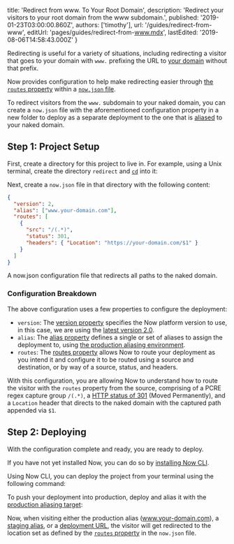 
  title: 'Redirect from www. To Your Root Domain',
  description:
    'Redirect your visitors to your root domain from the www subdomain.',
  published: '2019-01-23T03:00:00.860Z',
  authors: ['timothy'],
  url: '/guides/redirect-from-www',
  editUrl: 'pages/guides/redirect-from-www.mdx',
  lastEdited: '2019-08-06T14:58:43.000Z'
}

Redirecting is useful for a variety of situations, including redirecting a visitor that goes to your domain with `www.` prefixing the URL to [your domain](/docs/v2/custom-domains) without that prefix.

Now provides configuration to help make redirecting easier through [the `routes` property](/docs/v2/deployments/configuration#routes) within a [`now.json` file](/docs/v2/deployments/configuration).

To redirect visitors from the `www.` subdomain to your naked domain, you can create a `now.json` file with the aforementioned configuration property in a new folder to deploy as a separate deployment to the one that is [aliased](/docs/v2/custom-domains#deploying-with-your-domain) to your naked domain.

## Step 1: Project Setup

First, create a directory for this project to live in. For example, using a Unix terminal, create the directory `redirect` and [`cd`](<https://en.wikipedia.org/wiki/Cd_(command)>) into it:

<Snippet dark text="mkdir redirect && cd redirect" />

Next, create a `now.json` file in that directory with the following content:

```json
{
  "version": 2,
  "alias": ["www.your-domain.com"],
  "routes": [
    {
      "src": "/(.*)",
      "status": 301,
      "headers": { "Location": "https://your-domain.com/$1" }
    }
  ]
}
```

<Caption>
  A <InlineCode>now.json</InlineCode> configuration file that redirects all
  paths to the naked domain.
</Caption>

### Configuration Breakdown

The above configuration uses a few properties to configure the deployment:

- `version`: The [version property](/docs/v2/deployments/configuration#version) specifies the Now platform version to use, in this case, we are using the [latest version 2.0](/docs/v2/platform/overview/#versioning).
- `alias`: The [alias property](/docs/v2/deployments/configuration#alias) defines a single or set of aliases to assign the deployment to, using [the production aliasing environment](/docs/v2/custom-domains#deploying-with-your-domain).
- `routes`: The [routes property](/docs/v2/deployments/configuration#routes) allows Now to route your deployment as you intend it and configure it to be routed using a source and destination, or by way of a source, status, and headers.

With this configuration, you are allowing Now to understand how to route the visitor with the `routes` property from the source, comprising of a PCRE regex capture group `/(.*)`, a [HTTP status of 301](https://en.wikipedia.org/wiki/HTTP_301) (Moved Permanently), and a `Location` header that directs to the naked domain with the captured path appended via `$1`.

## Step 2: Deploying

With the configuration complete and ready, you are ready to deploy.

If you have not yet installed Now, you can do so by [installing Now CLI](/download).

Using Now CLI, you can deploy the project from your terminal using the following command:

<Snippet dark text="now" />

To push your deployment into production, deploy and alias it with the [production aliasing target](/docs/v2/custom-domains#deploying-with-your-domain):

<Snippet dark text="now --target production" />

Now, when visiting either the production alias (www.your-domain.com), a [staging alias](/docs/v2/custom-domains#deploying-with-your-domain), or a [deployment URL](/docs/v2/deployments/concepts/urls/), the visitor will get redirected to the location set as defined by the [`routes` property](/docs/v2/deployments/routes/) in the `now.json` file.

